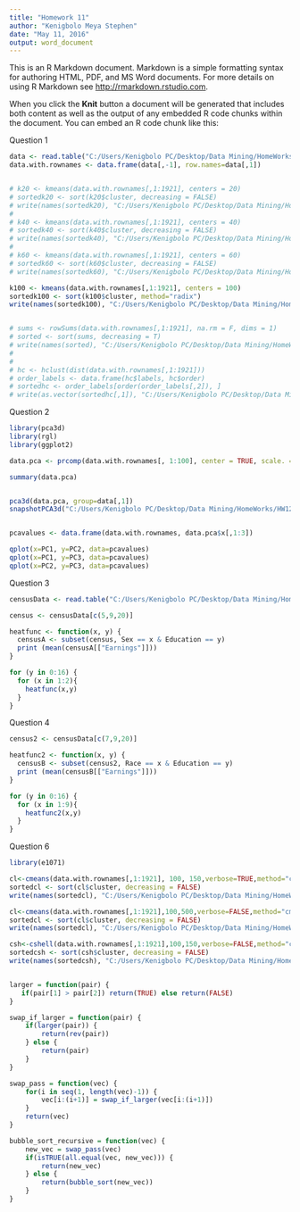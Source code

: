 ```yaml
---
title: "Homework 11"
author: "Kenigbolo Meya Stephen"
date: "May 11, 2016"
output: word_document
---
```


This is an R Markdown document. Markdown is a simple formatting syntax for authoring HTML, PDF, and MS Word documents. For more details on using R Markdown see <http://rmarkdown.rstudio.com>.

When you click the **Knit** button a document will be generated that includes both content as well as the output of any embedded R code chunks within the document. You can embed an R code chunk like this:


Question 1
```r
data <- read.table("C:/Users/Kenigbolo PC/Desktop/Data Mining/HomeWorks/HW12/DM2016.txt", sep = ' ', header = FALSE)
data.with.rownames <- data.frame(data[,-1], row.names=data[,1])


# k20 <- kmeans(data.with.rownames[,1:1921], centers = 20)
# sortedk20 <- sort(k20$cluster, decreasing = FALSE)
# write(names(sortedk20), "C:/Users/Kenigbolo PC/Desktop/Data Mining/HomeWorks/HW12/k20.txt", sep="\n")
# 
# k40 <- kmeans(data.with.rownames[,1:1921], centers = 40)
# sortedk40 <- sort(k40$cluster, decreasing = FALSE)
# write(names(sortedk40), "C:/Users/Kenigbolo PC/Desktop/Data Mining/HomeWorks/HW12/k40.txt", sep="\n")
# 
# k60 <- kmeans(data.with.rownames[,1:1921], centers = 60)
# sortedk60 <- sort(k60$cluster, decreasing = FALSE)
# write(names(sortedk60), "C:/Users/Kenigbolo PC/Desktop/Data Mining/HomeWorks/HW12/k60.txt", sep="\n")

k100 <- kmeans(data.with.rownames[,1:1921], centers = 100)
sortedk100 <- sort(k100$cluster, method="radix")
write(names(sortedk100), "C:/Users/Kenigbolo PC/Desktop/Data Mining/HomeWorks/HW12/k100.txt", sep="\n")


# sums <- rowSums(data.with.rownames[,1:1921], na.rm = F, dims = 1)
# sorted <- sort(sums, decreasing = T)
# write(names(sorted), "C:/Users/Kenigbolo PC/Desktop/Data Mining/HomeWorks/HW12/sort.txt", sep="\n")
# 
# 
# hc <- hclust(dist(data.with.rownames[,1:1921]))
# order_labels <- data.frame(hc$labels, hc$order)
# sortedhc <- order_labels[order(order_labels[,2]), ]
# write(as.vector(sortedhc[,1]), "C:/Users/Kenigbolo PC/Desktop/Data Mining/HomeWorks/HW12/hclust.txt", sep="\n")

```


Question 2
```r
library(pca3d)
library(rgl)
library(ggplot2)

data.pca <- prcomp(data.with.rownames[, 1:100], center = TRUE, scale. = TRUE)

summary(data.pca)


pca3d(data.pca, group=data[,1])
snapshotPCA3d("C:/Users/Kenigbolo PC/Desktop/Data Mining/HomeWorks/HW12/Question2.png")


pcavalues <- data.frame(data.with.rownames, data.pca$x[,1:3])

qplot(x=PC1, y=PC2, data=pcavalues)
qplot(x=PC1, y=PC3, data=pcavalues)
qplot(x=PC2, y=PC3, data=pcavalues)

```


Question 3
```r
censusData <- read.table("C:/Users/Kenigbolo PC/Desktop/Data Mining/HomeWorks/HW12/extract_medium.csv", sep = ";", header = TRUE)

census <- censusData[c(5,9,20)]

heatfunc <- function(x, y) {
  censusA <- subset(census, Sex == x & Education == y)
  print (mean(censusA[["Earnings"]]))
}

for (y in 0:16) {
  for (x in 1:2){
    heatfunc(x,y)
  }
}

```



Question 4
```r
census2 <- censusData[c(7,9,20)]

heatfunc2 <- function(x, y) {
  censusB <- subset(census2, Race == x & Education == y)
  print (mean(censusB[["Earnings"]]))
}

for (y in 0:16) {
  for (x in 1:9){
    heatfunc2(x,y)
  }
}


```



Question 6
```r
library(e1071)

cl<-cmeans(data.with.rownames[,1:1921], 100, 150,verbose=TRUE,method="cmeans", dist="euclidean")
sortedcl <- sort(cl$cluster, decreasing = FALSE)
write(names(sortedcl), "C:/Users/Kenigbolo PC/Desktop/Data Mining/HomeWorks/HW12/cl-clust.txt", sep="\n")

cl<-cmeans(data.with.rownames[,1:1921],100,500,verbose=FALSE,method="cmeans")
sortedcl <- sort(cl$cluster, decreasing = FALSE)
write(names(sortedcl), "C:/Users/Kenigbolo PC/Desktop/Data Mining/HomeWorks/HW12/cl-clust.txt", sep="\n")

csh<-cshell(data.with.rownames[,1:1921],100,150,verbose=FALSE,method="cshell")
sortedcsh <- sort(csh$cluster, decreasing = FALSE)
write(names(sortedcsh), "C:/Users/Kenigbolo PC/Desktop/Data Mining/HomeWorks/HW12/csh-clust.txt", sep="\n")


larger = function(pair) {
   if(pair[1] > pair[2]) return(TRUE) else return(FALSE)
}

swap_if_larger = function(pair) {
    if(larger(pair)) {
        return(rev(pair)) 
    } else {
        return(pair)
    }
}

swap_pass = function(vec) { 
    for(i in seq(1, length(vec)-1)) {
        vec[i:(i+1)] = swap_if_larger(vec[i:(i+1)])
    }
    return(vec)
}

bubble_sort_recursive = function(vec) {
    new_vec = swap_pass(vec)
    if(isTRUE(all.equal(vec, new_vec))) { 
        return(new_vec) 
    } else {
        return(bubble_sort(new_vec))
    }
}



```
